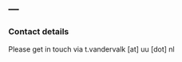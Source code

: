 ---
---
<link rel="stylesheet" href="styles.css" type="text/css">

### Contact details

Please get in touch via t.vandervalk [at] uu [dot] nl

<!-- You can find my LinkedIn and University page in the top right.  -->